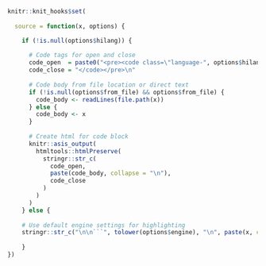 
```r

knitr::knit_hooks$set(
  
  source = function(x, options) {

    if (!is.null(options$hilang)) {
    
      # Code tags for open and close
      code_open  = paste0("<pre><code class=\"language-", options$hilang ,"\">\n")
      code_close = "</code></pre>\n"
    
      # Code body from file location or direct text
      if (!is.null(options$from_file) && options$from_file) {
        code_body <- readLines(file.path(x))   
      } else {
        code_body <- x
      }
    
      # Create html for code block
      knitr::asis_output(
        htmltools::htmlPreserve(
          stringr::str_c(
            code_open,
            paste(code_body, collapse = "\n"),
            code_close
          )
        )
      )
    } else {
      
    # Use default engine settings for highlighting  
    stringr::str_c("\n\n```", tolower(options$engine), "\n", paste(x, collapse = "\n", "\n```\n\n"))
  
    }
})

```